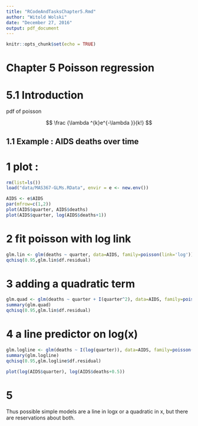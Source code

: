 ```yaml
---
title: "RCodeAndTasksChapter5.Rmd"
author: "Witold Wolski"
date: "December 27, 2016"
output: pdf_document
---
```


```r
knitr::opts_chunk$set(echo = TRUE)
```


# Chapter 5 Poisson regression

# 5.1 Introduction

pdf of poisson

$$
\frac {\lambda ^{k}e^{-\lambda }}{k!}
$$


## 1.1 Example : AIDS deaths over time

# 1 plot :
```r
rm(list=ls())
load("data/MAS367-GLMs.RData", envir = e <- new.env())

AIDS <- e$AIDS
par(mfrow=c(1,2))
plot(AIDS$quarter, AIDS$deaths)
plot(AIDS$quarter, log(AIDS$deaths+1))

```

# 2 fit poisson with log link

```r
glm.lin <- glm(deaths ~ quarter, data=AIDS, family=poisson(link='log'))
qchisq(0.95,glm.lin$df.residual)

```

# 3 adding a quadratic term

```r
glm.quad <- glm(deaths ~ quarter + I(quarter^2), data=AIDS, family=poisson(link='log'))
summary(glm.quad)
qchisq(0.95,glm.lin$df.residual)

```

# 4 a line predictor on log(x)


```r
glm.logline <- glm(deaths ~ I(log(quarter)), data=AIDS, family=poisson(link='log'))
summary(glm.logline)
qchisq(0.95,glm.logline$df.residual)

plot(log(AIDS$quarter), log(AIDS$deaths+0.5))

```

# 5

Thus possible simple models are a line in logx or a quadratic in x, but there are reservations
about both.